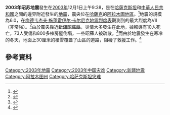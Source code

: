 {{NoteTA |G1=Earthquake}}
{{Expand language|1=en|time=2020-09-28T06:09:36+00:00}}
{{Infobox earthquake
| title              =2003年昭苏地震
| timestamp = 2003-12-01 01:38:31
| anss-url = usp000ce8k
| isc-event = 7195925
| local-date               = December 1, 2003
| local-time         = 09:38
| map2               = {{Location map | Kazakhstan
 | label =
 | lat = 42.905
 | long = 80.515
 | mark = Bullseye1.png
 | marksize = 40
 | position = top
 | width = 250
 | float = right
 | caption = 
 | relief = yes }}
| magnitude          = 6.0 {{M|w|link=y}} 
| depth              = 10 km
| location           = {{coord|42.905|N|80.515|E}}
| countries affected = [[哈薩克斯坦|哈薩克斯坦]]和[[中華人民共和國|中華人民共和國]]
| tsunami            =
| aftershocks        =
| intensity          = VII
| casualties         = 10
}}
'''2003年昭苏地震'''發生在[[2003年|2003年]]12月1日上午9:38，是在[[哈薩克斯坦|哈薩克斯坦]]和[[中華人民共和國|中華人民共和國]]之間的邊界附近發生的[[地震|地震]]，震央位在[[哈萨克斯坦|哈薩克]]的[[阿拉木圖州|阿拉木圖地區]]。<ref>{{cite web|title=Seismological researches in Republic of Kazakhstan|url=http://www.ipred-iisee.org/Kickoff/pdf/Prof.%20Dr.%20Tanatkan%20Abakanov.pdf|accessdate=2013-04-13|last=Tanatkan|first=Abakanov|year=2007|publisher=Institute of Seismology|archive-url=https://web.archive.org/web/20120328081957/http://www.ipred-iisee.org/Kickoff/pdf/Prof.%20Dr.%20Tanatkan%20Abakanov.pdf|archive-date=2012-03-28|dead-url=yes}}</ref>地震的規模為6.0，在[[梅德韦杰夫·施蓬霍伊尔·卡尔尼克地震烈度表|梅德韦杰夫·施蓬霍伊尔·卡尔尼克地震烈度表]]觀測到的最大烈度為VII（非常強）。<ref>{{cite web|title=The program of seismic safety ensuring in Kazakhstan|url=http://www.ipred-iisee.org/IPRED1/abakanov.pdf|accessdate=2013-04-13|last=Tanatkan|first=Abakanov|publisher=Institute of Seismology|pages=3, 5|archive-url=https://web.archive.org/web/20120328082037/http://www.ipred-iisee.org/IPRED1/abakanov.pdf|archive-date=2012-03-28|dead-url=yes}}</ref>由於震央靠近[[新疆维吾尔自治区|新疆]][[昭苏县|昭蘇縣]]，災情大多發生在此地，據報導有10人死亡，73人受傷和800多棟房屋倒塌，一些昭蘇人被疏散。<ref>{{cite web|title=2003年全球破坏性地震综述|url=http://www.eqsd.gov.cn/manage/html/ff808181126bebda01126bec4dd00001/old_html/zs/zs0216qq.htm|accessdate=2013-04-13|publisher=[[中国地震局|山东省地震局]]|archive-url=https://web.archive.org/web/20120313122943/http://www.eqsd.gov.cn/manage/html/ff808181126bebda01126bec4dd00001/old_html/zs/zs0216qq.htm|archive-date=2012-03-13|dead-url=yes}}</ref>而由於地震發生在寒冷的冬天，地面上30厘米的積雪覆蓋了山區的道路，阻礙了救援工作。<ref>{{cite news|title=Earthquake hits NW China's Xinjiang, kills 11|url=http://english.peopledaily.com.cn/200312/02/eng20031202_129483.shtml|author=People's Daily Online|date=2003-12-02|publisher=[[People's_Daily|People's Daily]]|accessdate=2013-04-13|archive-date=2012-10-17|archive-url=https://web.archive.org/web/20121017122749/http://english.peopledaily.com.cn/200312/02/eng20031202_129483.shtml|dead-url=no}}</ref>

== 參考資料 ==
{{Reflist}}
{{2003年地震}}
{{中国地震}}
[[Category:2003年地震|Category:2003年地震]]
[[Category:2003年中国灾难|Category:2003年中国灾难]]
[[Category:新疆地震|Category:新疆地震]]
[[Category:阿拉木图州|Category:阿拉木图州]]
[[Category:哈萨克斯坦灾难|Category:哈萨克斯坦灾难]]